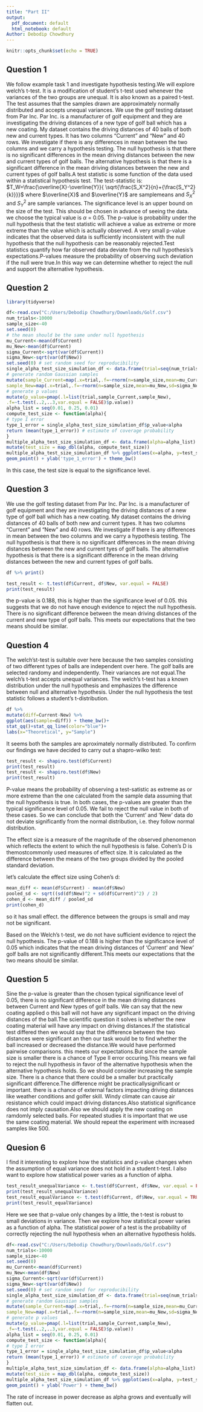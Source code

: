 ---
title: "Part II"
output:
  pdf_document: default
  html_notebook: default
Author: Debodip Chowdhury
---
```{r setup, include=FALSE}
knitr::opts_chunk$set(echo = TRUE)
```



## Question 1
We follow example task 1 and investigate hypothesis testing.We will explore welch's t-test. It is a modification of student's t-test used whenever the variances of the two groups are unequal. It is also known as a paired t-test. The test assumes that the samples drawn are approximately normally distributed and accepts unequal variances. We use the golf testing dataset from Par Inc. Par Inc. is a manufacturer of golf equipment and they are investigating the driving distances of a new type of golf ball which has a new coating. My dataset contains the driving distances of 40 balls of both new and current types. It has two columns “Current” and “New” and 40 rows. We investigate if there is any differences in mean between the two columns and we carry a hypothesis testing. The null hypothesis is that there is no significant differences in the mean driving distances between the new and current types of golf balls. The alternative hypothesis is that there is a significant difference in the mean driving distances between the new and current types of golf balls.A test statistic is some function of the data used within a statistical hypothesis test. The test-statistic is:
$T_W=\frac{\overline{X}-\overline{Y}}{ \sqrt{\frac{S_X^2}{n}+{\frac{S_Y^2}{k}}}}$
where $\overline{X}$ and $\overline{Y}$ are samplemeans and $S_X^2$ and $S_Y^2$ are sample variances. 
The significance level is an upper bound on the size of the test. This should be chosen in advance of
seeing the data. we choose the typical value is $\alpha$ = 0.05. The p-value is probability under the null hypothesis that the test statistic will achieve a value as
extreme or more extreme than the value which is actually observed. A very small p-value indicates that
the observed data is sufficiently inconsistent with the null hypothesis that the null hypothesis can be reasonably rejected.Test statistics quantify how far observed data deviate from the null hypothesis's expectations.P-values measure the probability of observing such deviation if the null were true.In this way we can determine whether to reject the null and support the alternative hypothesis.

## Question 2
```{r}
library(tidyverse)
```

```{r}
df<-read.csv("C:/Users/Debodip Chowdhury/Downloads/Golf.csv")
num_trials<-10000
sample_size<-40
set.seed(0)
# the mean should be the same under null hypothesis
mu_Current<-mean(df$Current)
mu_New<-mean(df$Current)
sigma_Current<-sqrt(var(df$Current))
sigma_New<-sqrt(var(df$New))
set.seed(0) # set random seed for reproducibility
single_alpha_test_size_simulation_df <- data.frame(trial=seq(num_trials)) %>%
# generate random Gaussian samples
mutate(sample_Current=map(.x=trial,.f=~rnorm(n=sample_size,mean=mu_Current,sd=sigma_Current)),
sample_New=map(.x=trial,.f=~rnorm(n=sample_size,mean=mu_New,sd=sigma_New))) %>%
# generate p values
mutate(p_value=pmap(.l=list(trial,sample_Current,sample_New),
.f=~t.test(..2,..3,var.equal = FALSE)$p.value))
alpha_list = seq(0.01, 0.25, 0.01)
compute_test_size <- function(alpha){
# type I error
type_1_error = single_alpha_test_size_simulation_df$p_value<alpha
return (mean(type_1_error)) # estimate of coverage probability
}
multiple_alpha_test_size_simulation_df <- data.frame(alpha=alpha_list) %>%
mutate(test_size = map_dbl(alpha, compute_test_size))
multiple_alpha_test_size_simulation_df %>% ggplot(aes(x=alpha, y=test_size)) +
geom_point() + ylab('type_1_error') + theme_bw()

```
In this case, the test size is equal to the significance level.

## Question 3

We use the golf testing dataset from Par Inc. Par Inc. is a manufacturer of golf equipment and they are investigating the driving distances of a new type of golf ball which has a new coating. My dataset contains the driving distances of 40 balls of both new and current types. It has two columns “Current” and “New” and 40 rows. We investigate if there is any differences in mean between the two columns and we carry a hypothesis testing. The null hypothesis is that there is no significant differences in the mean driving distances between the new and current tyes of golf balls. The alternative hypothesis is that there is a significant difference in the mean driving distances between the new and current types of golf balls.
```{r}
df %>% print()
```

```{r}
test_result <- t.test(df$Current, df$New, var.equal = FALSE)
print(test_result)
```

the p-value is 0.188, this is higher than the significance level of 0.05. this suggests that we do not have enough evidence to reject the null hypothesis. There is no significant difference between the mean driving distances of the current and new type of golf balls. This meets our expectations that the two means should be similar.

## Question 4
The welch'st-test is suitable over here because the two samples consisting of two different types of balls are independent over here. The golf balls are selected randomy and independently. Their variances are not equal.The welch's t-test accepts unequal variances. The welch's t-test has a known distribution under the null hypothesis and emphasizes the difference between null and alternative hypothesis. Under the null hypothesis the test statistic follows a student's t-distribution.

```{r}
df %>%
mutate(diff=Current-New) %>%
ggplot(aes(sample=diff)) + theme_bw()+
stat_qq()+stat_qq_line(color="blue")+
labs(x="Theoretical", y="Sample")
```
It seems both the samples are aproximately normally distributed. To confirm our findings we have decided to carry out a shapro-wilko test:
```{r}
test_result <- shapiro.test(df$Current)
print(test_result)
test_result <- shapiro.test(df$New)
print(test_result)
```
P-value means the probability of observing a test-satistic as extreme as or more extreme than the one calculated from the sample data assuming that the null hypothesis is true. In both cases, the p-values are greater than the typical significance level of 0.05. We fail to reject the null value in both of these cases. So we can conclude that both the 'Current' and 'New' data do not deviate significantly from the normal distribution, i.e. they follow normal distribution.

The effect size is a measure of the magnitude of the observed phenomenon which reflects the extent to which the null hypothesis is false. Cohen's D is themostcommonly used measures of effect size. It is calculated as the difference between the means of the two groups divided by the pooled standard deviation.

let's calculate the effect size using Cohen's d:
```{r}
mean_diff <- mean(df$Current) - mean(df$New)
pooled_sd <- sqrt((sd(df$New)^2 + sd(df$Current)^2) / 2)
cohen_d <- mean_diff / pooled_sd
print(cohen_d)
```
so it has small effect. the difference between the groups is small and may not be significant.

Based on the Welch's t-test, we do not have sufficient evidence to reject the null hypothesis. The p-value of 0.188 is higher than the significance level of 0.05 which indicates that the mean driving distances of 'Current' and 'New' golf balls are not significantly different.This meets our expectations that the two means should be similar.


## Question 5
Sine the p-value is greater than the chosen typical significance level of 0.05, there is no significant difference in the mean driving distances between Current and New types of golf balls. We can say that the new coating applied o this ball will not have any significant impact on the driving distances of the ball.The scientific question it solves is whether the new coating material will have any impact on driving distances.If the statistical test differed then we would say that the difference between the two distances were significant an then our task would be to find whether the ball increased or decreased the distance.We would have performed pairwise comparisons. this meets our expectations.But since the sample size is smaller there is a chance of Type II error occuring.This means we fail to reject the null hypothesis in favor of the alternative hypothesis when the alternative hypothesis holds. So we should consider increasing the sample size. There is a chance that there could be a smaller but practically significant difference.The difference might be practicallysignificant or important. there is a chance of external factors impacting driving distances like weather conditions and golfer skill. Windy climate can cause air resistance which could impact driving distances.Also statistical significance does not imply causation.Also we should apply the new coating on ramdomly selected balls. For repeated studies it is important that we use the same coating material. We should repeat the experiment with increased samples like 500.


## Quesion 6

I find it interesting to explore how the statistics and p-value changes when the assumption of equal variance does not hold in a student t-test. I also want to explore how statistical power varies as a function of alpha.

```{r}
test_result_unequalVariance <- t.test(df$Current, df$New, var.equal = FALSE)
print(test_result_unequalVariance)
test_result_equalVariance <- t.test(df$Current, df$New, var.equal = TRUE)
print(test_result_equalVariance)
```
Here we see that p-value only changes by a little, the t-test is robust to small deviations in variance. Then we explore how statistical power varies as a function of alpha. The statistical power of a test is the probability of correctly rejecting the null
hypothesis when an alternative hypothesis holds.


```{r}
df<-read.csv("C:/Users/Debodip Chowdhury/Downloads/Golf.csv")
num_trials<-10000
sample_size<-40
set.seed(0)
mu_Current<-mean(df$Current)
mu_New<-mean(df$New)
sigma_Current<-sqrt(var(df$Current))
sigma_New<-sqrt(var(df$New))
set.seed(0) # set random seed for reproducibility
single_alpha_test_size_simulation_df <- data.frame(trial=seq(num_trials)) %>%
# generate random Gaussian samples
mutate(sample_Current=map(.x=trial,.f=~rnorm(n=sample_size,mean=mu_Current,sd=sigma_Current)),
sample_New=map(.x=trial,.f=~rnorm(n=sample_size,mean=mu_New,sd=sigma_New))) %>%
# generate p values
mutate(p_value=pmap(.l=list(trial,sample_Current,sample_New),
.f=~t.test(..2,..3,var.equal = FALSE)$p.value))
alpha_list = seq(0.01, 0.25, 0.01)
compute_test_size <- function(alpha){
# type I error
type_1_error = single_alpha_test_size_simulation_df$p_value<alpha
return (mean(type_1_error)) # estimate of coverage probability
}
multiple_alpha_test_size_simulation_df <- data.frame(alpha=alpha_list) %>%
mutate(test_size = map_dbl(alpha, compute_test_size))
multiple_alpha_test_size_simulation_df %>% ggplot(aes(x=alpha, y=test_size)) +
geom_point() + ylab('Power') + theme_bw()

```
The rate of increase in power decrease as alpha grows and eventually will flatten out.